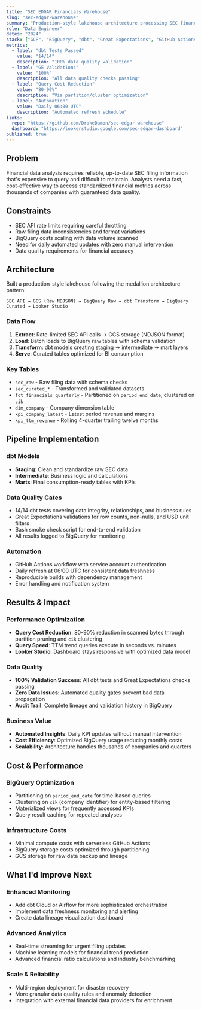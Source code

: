 ```yaml
---
title: "SEC EDGAR Financials Warehouse"
slug: "sec-edgar-warehouse"
summary: "Production-style lakehouse architecture processing SEC financial data with BigQuery, dbt, and automated data quality validation."
role: "Data Engineer"
dates: "2024"
stack: ["GCP", "BigQuery", "dbt", "Great Expectations", "GitHub Actions", "Looker Studio", "Python"]
metrics:
  - label: "dbt Tests Passed"
    value: "14/14"
    description: "100% data quality validation"
  - label: "GE Validations"
    value: "100%"
    description: "All data quality checks passing"
  - label: "Query Cost Reduction"
    value: "80-90%"
    description: "Via partition/cluster optimization"
  - label: "Automation"
    value: "Daily 06:00 UTC"
    description: "Automated refresh schedule"
links:
  repo: "https://github.com/DrakeDamon/sec-edgar-warehouse"
  dashboard: "https://lookerstudio.google.com/sec-edgar-dashboard"
published: true
---
```


## Problem

Financial data analysis requires reliable, up-to-date SEC filing information that's expensive to query and difficult to maintain. Analysts need a fast, cost-effective way to access standardized financial metrics across thousands of companies with guaranteed data quality.

## Constraints

- SEC API rate limits requiring careful throttling
- Raw filing data inconsistencies and format variations
- BigQuery costs scaling with data volume scanned
- Need for daily automated updates with zero manual intervention
- Data quality requirements for financial accuracy

## Architecture

Built a production-style lakehouse following the medallion architecture pattern:

```
SEC API → GCS (Raw NDJSON) → BigQuery Raw → dbt Transform → BigQuery Curated → Looker Studio
```

### Data Flow
1. **Extract**: Rate-limited SEC API calls → GCS storage (NDJSON format)
2. **Load**: Batch loads to BigQuery raw tables with schema validation
3. **Transform**: dbt models creating staging → intermediate → mart layers
4. **Serve**: Curated tables optimized for BI consumption

### Key Tables
- `sec_raw` - Raw filing data with schema checks
- `sec_curated_*` - Transformed and validated datasets
- `fct_financials_quarterly` - Partitioned on `period_end_date`, clustered on `cik`
- `dim_company` - Company dimension table
- `kpi_company_latest` - Latest period revenue and margins
- `kpi_ttm_revenue` - Rolling 4-quarter trailing twelve months

## Pipeline Implementation

### dbt Models
- **Staging**: Clean and standardize raw SEC data
- **Intermediate**: Business logic and calculations
- **Marts**: Final consumption-ready tables with KPIs

### Data Quality Gates
- 14/14 dbt tests covering data integrity, relationships, and business rules
- Great Expectations validations for row counts, non-nulls, and USD unit filters
- Bash smoke check script for end-to-end validation
- All results logged to BigQuery for monitoring

### Automation
- GitHub Actions workflow with service account authentication
- Daily refresh at 06:00 UTC for consistent data freshness
- Reproducible builds with dependency management
- Error handling and notification system

## Results & Impact

### Performance Optimization
- **Query Cost Reduction**: 80-90% reduction in scanned bytes through partition pruning and `cik` clustering
- **Query Speed**: TTM trend queries execute in seconds vs. minutes
- **Looker Studio**: Dashboard stays responsive with optimized data model

### Data Quality
- **100% Validation Success**: All dbt tests and Great Expectations checks passing
- **Zero Data Issues**: Automated quality gates prevent bad data propagation  
- **Audit Trail**: Complete lineage and validation history in BigQuery

### Business Value
- **Automated Insights**: Daily KPI updates without manual intervention
- **Cost Efficiency**: Optimized BigQuery usage reducing monthly costs
- **Scalability**: Architecture handles thousands of companies and quarters

## Cost & Performance

### BigQuery Optimization
- Partitioning on `period_end_date` for time-based queries
- Clustering on `cik` (company identifier) for entity-based filtering
- Materialized views for frequently accessed KPIs
- Query result caching for repeated analyses

### Infrastructure Costs
- Minimal compute costs with serverless GitHub Actions
- BigQuery storage costs optimized through partitioning
- GCS storage for raw data backup and lineage

## What I'd Improve Next

### Enhanced Monitoring
- Add dbt Cloud or Airflow for more sophisticated orchestration
- Implement data freshness monitoring and alerting
- Create data lineage visualization dashboard

### Advanced Analytics
- Real-time streaming for urgent filing updates
- Machine learning models for financial trend prediction
- Advanced financial ratio calculations and industry benchmarking

### Scale & Reliability
- Multi-region deployment for disaster recovery
- More granular data quality rules and anomaly detection
- Integration with external financial data providers for enrichment
